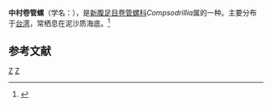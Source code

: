 {{Speciesbox
| taxon = Compsodrillia nakamurai
| binomial_authority = Makiyama, 1931
}}
'''中村卷管螺'''（学名：''{{lang|la|Compsodrillia nakamurai}}''），是[[新腹足目|新腹足目]][[捲管螺科|卷管螺科]]''Compsodrillia''属的一种。主要分布于[[台湾|台湾]]，常栖息在泥沙质海底。<ref>{{cite web|url=http://shell.sinica.edu.tw/chinese/shellbase_detail.php?science_no=3107|title=国际贝库：中村卷管螺|publisher=台湾贝类资料库|accessdate=2009-08-11|archive-date=2016-03-04|archive-url=https://web.archive.org/web/20160304104512/http://shell.sinica.edu.tw/chinese/shellbase_detail.php?science_no=3107|dead-url=no}}</ref>

== 参考文献 ==
{{reflist}}

{{taxonbar}}
[[Category:_1931年描述的动物|Z]]
[[Category:捲管螺科|Z]]